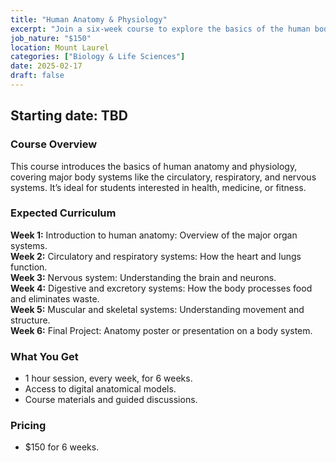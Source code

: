 ```yaml
---
title: "Human Anatomy & Physiology"
excerpt: "Join a six-week course to explore the basics of the human body's systems and functions."
job_nature: "$150"
location: Mount Laurel
categories: ["Biology & Life Sciences"]
date: 2025-02-17
draft: false
---
```


## Starting date: TBD

### Course Overview
This course introduces the basics of human anatomy and physiology, covering major body systems like the circulatory, respiratory, and nervous systems. It’s ideal for students interested in health, medicine, or fitness.

### Expected Curriculum
**Week 1:** Introduction to human anatomy: Overview of the major organ systems.  
**Week 2:** Circulatory and respiratory systems: How the heart and lungs function.  
**Week 3:** Nervous system: Understanding the brain and neurons.  
**Week 4:** Digestive and excretory systems: How the body processes food and eliminates waste.  
**Week 5:** Muscular and skeletal systems: Understanding movement and structure.  
**Week 6:** Final Project: Anatomy poster or presentation on a body system.

### What You Get

- 1 hour session, every week, for 6 weeks.
- Access to digital anatomical models.
- Course materials and guided discussions.

### Pricing
- $150 for 6 weeks.

